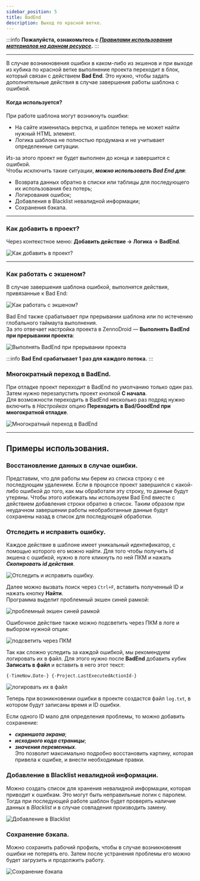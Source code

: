 ```yaml
---
sidebar_position: 5
title: BadEnd 
description: Выход по красной ветке.
---  
```

:::info **Пожалуйста, ознакомьтесь с [*Правилами использования материалов на данном ресурсе*](../../Disclaimer).**
:::  
_______________________________________________  
В случае возникновения ошибки в каком-либо из экшенов и при выходе из кубика по красной ветке выполнение проекта переходит в блок, который связан с действием **Bad End**. Это нужно, чтобы задать дополнительные действия в случае завершения работы шаблона с ошибкой.   

#### Когда используется?  
При работе шаблона могут возникнуть ошибки:  
- На сайте изменилась верстка, и шаблон теперь не может найти нужный HTML элемент.  
- Логика шаблона не полностью продумана и не учитывает определенные ситуации.  

Из-за этого проект не будет выполнен до конца и завершится с ошибкой.  
Чтобы исключить такие ситуации, ***можно использовать Bad End для***:  

- Возврата данных обратно в списки или таблицы для последующего их использования без потерь;  
- Логирования ошибок;  
- Добавления в Blacklist невалидной информации;  
- Сохранения бэкапа.  
_______________________________________________ 
### Как добавить в проект?  
Через контекстное меню: **Добавить действие → Логика → BadEnd**.  

![Как добавить в проект?](./assets/BadEnd/BadEnd_pic1.png)  
_______________________________________________ 
### Как работать с экшеном?  
В случае завершения шаблона ошибкой, выполнятся действия, привязанные к Bad End:  

![Как работать с экшеном?](./assets/BadEnd/BadEnd_pic2.png)  

Bad End также срабатывает при прерывании шаблона или по истечению глобального таймаута выполнения.  
За это отвечает настройка проекта в ZennoDroid — **Выполнять BadEnd при прерывании проекта**:  

![Выполнять BadEnd при прерывании проекта](./assets/BadEnd/BadEnd_pic3.png) 

:::info **Bad End срабатывает 1 раз для каждого потока.**
:::  

### Многократный переход в BadEnd.  
При отладке проект переходит в BadEnd по умолчанию только один раз. Затем нужно перезапустить проект кнопкой **С начала**.  
Для возможности переходить в BadEnd несколько раз подряд нужно включить в *Настройках* опцию **Переходить в Bad/GoodEnd при многократной отладке**.  

![Многократный переход в BadEnd](./assets/BadEnd/BadEnd_pic4.png) 
_______________________________________________ 
## Примеры использования.  
### Восстановление данных в случае ошибки.  
Представим, что для работы мы берем из списка строку с ее последующим удалением. Если в процессе проект завершился с какой-либо ошибкой до того, как мы обработали эту строку, то данные будут утеряны. Чтобы этого избежать мы используем Bad End вместе с действием добавления строки обратно в список. Таким образом при неудачном завершении работы необработанные данные будут сохранены назад в список для последующей обработки.  

### Отследить и исправить ошибку.  
Каждое действие в шаблоне имеет уникальный идентификатор, с помощью которого его можно найти. Для того чтобы получить id экшена с ошибкой, нужно в логе кликнуть по ней ПКМ и нажать ***Скопировать id действия***.  

![Отследить и исправить ошибку.](./assets/BadEnd/BadEnd_pic5.png)  

Далее можно вызвать поиск через `Ctrl+F`, вставить полученный ID и нажать кнопку **Найти**.  
Программа выделит проблемный экшен синей рамкой:  

![проблемный экшен синей рамкой](./assets/BadEnd/BadEnd_pic6.png) 

Ошибочное действие также можно подсветить через ПКМ в логе и выбором нужной опции:  

![подсветить через ПКМ](./assets/BadEnd/BadEnd_pic7.png)  

Так как сложно уследить за каждой ошибкой, мы рекомендуем логировать их в файл. Для этого нужно после **BadEnd** добавить кубик **Записать в файл** и вставить в него этот текст:  
```  
{-TimeNow.Date-} {-Project.LastExecutedActionId-}  
```   

![логировать их в файл](./assets/BadEnd/BadEnd_pic8.png)  

Теперь при возникновении ошибки в проекте создастся файл `log.txt`, в котором будут записаны время и ID ошибки.  

Если одного ID мало для определения проблемы, то можно добавить сохранение:  
- ***скриншота экрана***;  
- ***исходного кода страницы***;  
- ***значения переменных***.  
Это позволит максимально подробно восстановить картину, которая привела к ошибке, и внести необходимые правки.  

### Добавление в Blacklist невалидной информации.  
Можно создать список для хранения невалидной информации, которая приводит к ошибкам. Это могут быть неправильные логин с паролем. Тогда при последующей работе шаблон будет проверять наличие данных в *Blacklist* и в случае совпадения производить замену.  

![Добавление в Blacklist](./assets/BadEnd/BadEnd_pic9.png) 

### Сохранение бэкапа.  
Можно сохранить рабочий профиль, чтобы в случае возникновения ошибки не потерять его. Затем после устранения проблемы его можно будет загрузить и продолжить работу.  

![Сохранение бэкапа](./assets/BadEnd/BadEnd_pic10.png)